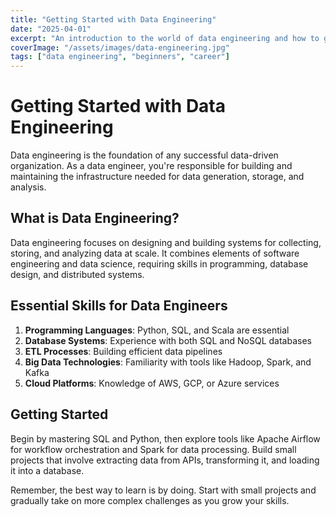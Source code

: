 ```yaml
---
title: "Getting Started with Data Engineering"
date: "2025-04-01"
excerpt: "An introduction to the world of data engineering and how to get started."
coverImage: "/assets/images/data-engineering.jpg"
tags: ["data engineering", "beginners", "career"]
---
```


# Getting Started with Data Engineering

Data engineering is the foundation of any successful data-driven organization. As a data engineer, you're responsible for building and maintaining the infrastructure needed for data generation, storage, and analysis.

## What is Data Engineering?

Data engineering focuses on designing and building systems for collecting, storing, and analyzing data at scale. It combines elements of software engineering and data science, requiring skills in programming, database design, and distributed systems.

## Essential Skills for Data Engineers

1. **Programming Languages**: Python, SQL, and Scala are essential
2. **Database Systems**: Experience with both SQL and NoSQL databases
3. **ETL Processes**: Building efficient data pipelines
4. **Big Data Technologies**: Familiarity with tools like Hadoop, Spark, and Kafka
5. **Cloud Platforms**: Knowledge of AWS, GCP, or Azure services

## Getting Started

Begin by mastering SQL and Python, then explore tools like Apache Airflow for workflow orchestration and Spark for data processing. Build small projects that involve extracting data from APIs, transforming it, and loading it into a database.

Remember, the best way to learn is by doing. Start with small projects and gradually take on more complex challenges as you grow your skills.
